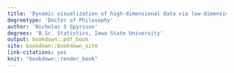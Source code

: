 ```yaml
---
title: 'Dynamic visualization of high-dimensional data via low-dimension projections across 2D and 3D display devices'
degreetype: 'Doctor of Philosophy'
author: 'Nicholas S Spyrison'
degrees: 'B.Sc. Statistics, Iowa State University'
output: bookdown::pdf_book
site: bookdown::bookdown_site
link-citations: yes
knit: "bookdown::render_book"
---
```


<!-- 
Edit these lines as appropriate.
The actual thesis content is in several Rmd files.

You'll need to edit the _bookdown.yml file to set the order in which you'd like them to appear. 

If you have specific LaTeX packages to add, put them in monashthesis.tex.

You will need to ensure you have installed the knitr and bookdown packages for R.

You will also need LaTeX installed on your computer.
-->
